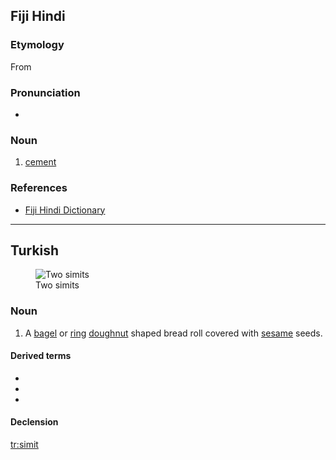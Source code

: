 ==Fiji Hindi==

===Etymology===
From {{etyl|en|hif}} {{term|cement}}

===Pronunciation===
* {{IPA|/sɪmɪt/|lang=hif}}

===Noun===
{{head|hif|noun}}

# [[cement]]

===References===
* [http://www.geocities.com/fijihindi/FijiHindiEnglishDict.htm#s Fiji Hindi Dictionary]

----

==Turkish==
{{Wikipedia}}
[[Image:Simit-2x.JPG|thumb|Two simits]]
===Noun===
{{tr-noun|i|ler}}

# A [[bagel]] or [[ring]] [[doughnut]] shaped bread roll covered with [[sesame]] seeds.

====Derived terms====
* {{l|tr|kandil simiti}}
* {{l|tr|simitçi}}
* {{l|tr|simitçilik}}

====Declension====
{{tr-noun-c|e|t|pred=-|poss=+}}

[[tr:simit]]